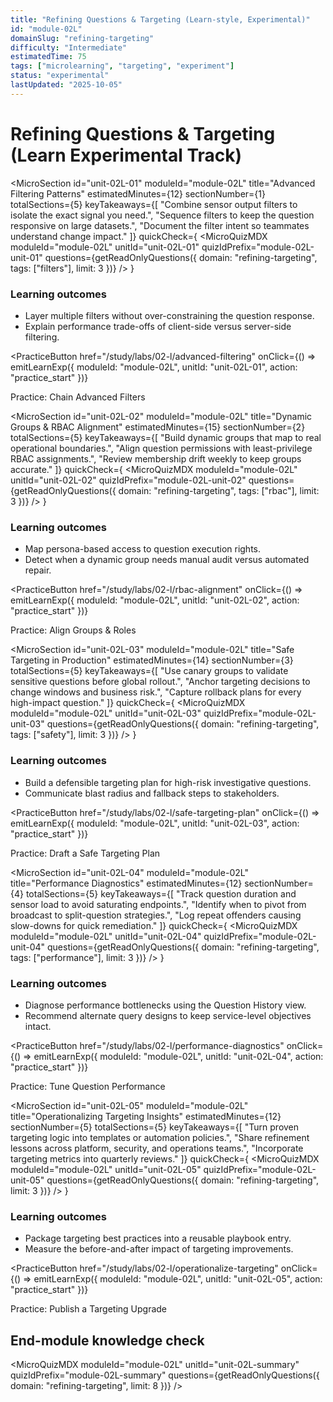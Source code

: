 ```yaml
---
title: "Refining Questions & Targeting (Learn-style, Experimental)"
id: "module-02L"
domainSlug: "refining-targeting"
difficulty: "Intermediate"
estimatedTime: 75
tags: ["microlearning", "targeting", "experiment"]
status: "experimental"
lastUpdated: "2025-10-05"
---
```



# Refining Questions & Targeting (Learn Experimental Track)

<MicroSection
  id="unit-02L-01"
  moduleId="module-02L"
  title="Advanced Filtering Patterns"
  estimatedMinutes={12}
  sectionNumber={1}
  totalSections={5}
  keyTakeaways={[
    "Combine sensor output filters to isolate the exact signal you need.",
    "Sequence filters to keep the question responsive on large datasets.",
    "Document the filter intent so teammates understand change impact."
  ]}
  quickCheck={
    <MicroQuizMDX
      moduleId="module-02L"
      unitId="unit-02L-01"
      quizIdPrefix="module-02L-unit-01"
      questions={getReadOnlyQuestions({ domain: "refining-targeting", tags: ["filters"], limit: 3 })}
    />
  }
>

### Learning outcomes

- Layer multiple filters without over-constraining the question response.
- Explain performance trade-offs of client-side versus server-side filtering.

<PracticeButton
  href="/study/labs/02-l/advanced-filtering"
  onClick={() => emitLearnExp({ moduleId: "module-02L", unitId: "unit-02L-01", action: "practice_start" })}
>
  Practice: Chain Advanced Filters
</PracticeButton>

</MicroSection>

<MicroSection
  id="unit-02L-02"
  moduleId="module-02L"
  title="Dynamic Groups & RBAC Alignment"
  estimatedMinutes={15}
  sectionNumber={2}
  totalSections={5}
  keyTakeaways={[
    "Build dynamic groups that map to real operational boundaries.",
    "Align question permissions with least-privilege RBAC assignments.",
    "Review membership drift weekly to keep groups accurate."
  ]}
  quickCheck={
    <MicroQuizMDX
      moduleId="module-02L"
      unitId="unit-02L-02"
      quizIdPrefix="module-02L-unit-02"
      questions={getReadOnlyQuestions({ domain: "refining-targeting", tags: ["rbac"], limit: 3 })}
    />
  }
>

### Learning outcomes

- Map persona-based access to question execution rights.
- Detect when a dynamic group needs manual audit versus automated repair.

<PracticeButton
  href="/study/labs/02-l/rbac-alignment"
  onClick={() => emitLearnExp({ moduleId: "module-02L", unitId: "unit-02L-02", action: "practice_start" })}
>
  Practice: Align Groups & Roles
</PracticeButton>

</MicroSection>

<MicroSection
  id="unit-02L-03"
  moduleId="module-02L"
  title="Safe Targeting in Production"
  estimatedMinutes={14}
  sectionNumber={3}
  totalSections={5}
  keyTakeaways={[
    "Use canary groups to validate sensitive questions before global rollout.",
    "Anchor targeting decisions to change windows and business risk.",
    "Capture rollback plans for every high-impact question."
  ]}
  quickCheck={
    <MicroQuizMDX
      moduleId="module-02L"
      unitId="unit-02L-03"
      quizIdPrefix="module-02L-unit-03"
      questions={getReadOnlyQuestions({ domain: "refining-targeting", tags: ["safety"], limit: 3 })}
    />
  }
>

### Learning outcomes

- Build a defensible targeting plan for high-risk investigative questions.
- Communicate blast radius and fallback steps to stakeholders.

<PracticeButton
  href="/study/labs/02-l/safe-targeting-plan"
  onClick={() => emitLearnExp({ moduleId: "module-02L", unitId: "unit-02L-03", action: "practice_start" })}
>
  Practice: Draft a Safe Targeting Plan
</PracticeButton>

</MicroSection>

<MicroSection
  id="unit-02L-04"
  moduleId="module-02L"
  title="Performance Diagnostics"
  estimatedMinutes={12}
  sectionNumber={4}
  totalSections={5}
  keyTakeaways={[
    "Track question duration and sensor load to avoid saturating endpoints.",
    "Identify when to pivot from broadcast to split-question strategies.",
    "Log repeat offenders causing slow-downs for quick remediation."
  ]}
  quickCheck={
    <MicroQuizMDX
      moduleId="module-02L"
      unitId="unit-02L-04"
      quizIdPrefix="module-02L-unit-04"
      questions={getReadOnlyQuestions({ domain: "refining-targeting", tags: ["performance"], limit: 3 })}
    />
  }
>

### Learning outcomes

- Diagnose performance bottlenecks using the Question History view.
- Recommend alternate query designs to keep service-level objectives intact.

<PracticeButton
  href="/study/labs/02-l/performance-diagnostics"
  onClick={() => emitLearnExp({ moduleId: "module-02L", unitId: "unit-02L-04", action: "practice_start" })}
>
  Practice: Tune Question Performance
</PracticeButton>

</MicroSection>

<MicroSection
  id="unit-02L-05"
  moduleId="module-02L"
  title="Operationalizing Targeting Insights"
  estimatedMinutes={12}
  sectionNumber={5}
  totalSections={5}
  keyTakeaways={[
    "Turn proven targeting logic into templates or automation policies.",
    "Share refinement lessons across platform, security, and operations teams.",
    "Incorporate targeting metrics into quarterly reviews."
  ]}
  quickCheck={
    <MicroQuizMDX
      moduleId="module-02L"
      unitId="unit-02L-05"
      quizIdPrefix="module-02L-unit-05"
      questions={getReadOnlyQuestions({ domain: "refining-targeting", limit: 3 })}
    />
  }
>

### Learning outcomes

- Package targeting best practices into a reusable playbook entry.
- Measure the before-and-after impact of targeting improvements.

<PracticeButton
  href="/study/labs/02-l/operationalize-targeting"
  onClick={() => emitLearnExp({ moduleId: "module-02L", unitId: "unit-02L-05", action: "practice_start" })}
>
  Practice: Publish a Targeting Upgrade
</PracticeButton>

</MicroSection>

## End-module knowledge check

<MicroQuizMDX
  moduleId="module-02L"
  unitId="unit-02L-summary"
  quizIdPrefix="module-02L-summary"
  questions={getReadOnlyQuestions({ domain: "refining-targeting", limit: 8 })}
/>

